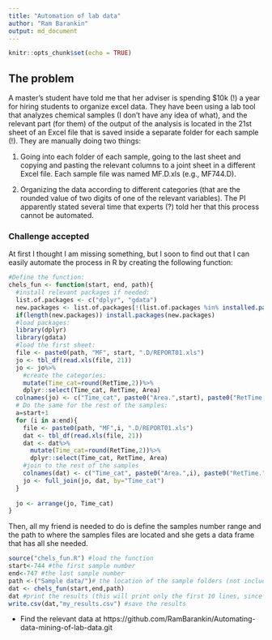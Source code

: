 ```yaml
---
title: "Automation of lab data"
author: "Ram Barankin"
output: md_document
---
```


```r
knitr::opts_chunk$set(echo = TRUE)
```

##  The problem
A master's student have told me that her adviser is spending $10k (!) a year for hiring students to organize excel data. They have been using a lab tool that analyzes chemical samples (I don't have any idea of what), and the relevant part (for them) of the output of the analysis is located in the 21st sheet of an Excel file that is saved inside a separate folder for each sample (!).
They are manually doing two things:

1. Going into each folder of each sample, going to the last sheet and copying and pasting the relevant columns to a joint sheet in a different Excel file. Each sample file was named MF<sample number>.D.xls (e.g., MF744.D).

2. Organizing the data according to different categories (that are the rounded value of two digits of one of the relevant variables).
The PI apparently stated several time that experts (?) told her that this process cannot be automated.

### Challenge accepted 
At first I thought I am missing something, but I soon to find out that I can easily automate the process in R by creating the following function:


```r
#Define the function:
chels_fun <- function(start, end, path){
  #install relevant packages if needed:
  list.of.packages <- c("dplyr", "gdata")
  new.packages <- list.of.packages[!(list.of.packages %in% installed.packages()[,"Package"])]
  if(length(new.packages)) install.packages(new.packages)
  #load packages:
  library(dplyr)
  library(gdata)
  #load the first sheet:
  file <- paste0(path, "MF", start, ".D/REPORT01.xls")
  jo <- tbl_df(read.xls(file, 21))
  jo <- jo%>% 
    #create the categories: 
    mutate(Time_cat=round(RetTime,2))%>%
    dplyr::select(Time_cat, RetTime, Area)
  colnames(jo) <- c("Time_cat", paste0("Area.",start), paste0("RetTime.", start))
  # Do the same for the rest of the samples:
  a=start+1
  for (i in a:end){
    file <- paste0(path, "MF",i, ".D/REPORT01.xls")
    dat <- tbl_df(read.xls(file, 21))
    dat <- dat%>% 
      mutate(Time_cat=round(RetTime,2))%>%
      dplyr::select(Time_cat, RetTime, Area)
    #join to the rest of the samples
    colnames(dat) <- c("Time_cat", paste0("Area.",i), paste0("RetTime.", i))
    jo <- full_join(jo, dat, by="Time_cat")
  }
  
  jo <- arrange(jo, Time_cat)
}

```

Then, all my friend is needed to do is define the samples number range and the path to where the samples files are located and she gets a data frame that has all she needed.

```r
source("chels_fun.R") #load the function
start<-744 #the first sample number
end<-747 #the last sample number
path <-("Sample data/")# the location of the sample folders (not including the sample folders themselfs!)
dat <- chels_fun(start,end,path)
dat #print the results (this will print only the first 10 lines, since it is a dplyr tbl_df data frame)
write.csv(dat,"my_results.csv") #save the results 
```

* Find the relevant data at https://github.com/RamBarankin/Automating-data-mining-of-lab-data.git